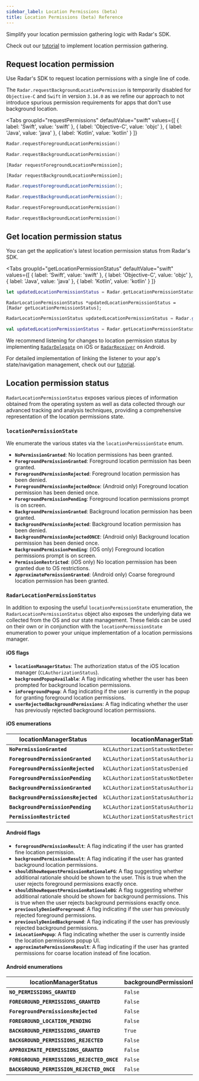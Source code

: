 ```yaml
---
sidebar_label: Location Permissions (beta)
title: Location Permissions (beta) Reference
---
```



Simplify your location permission gathering logic with Radar's SDK. 

Check out our [tutorial](/tutorials/building-better-location-permission-gathering) to implement location permission gathering.

## Request location permission

Use Radar's SDK to request location permissions with a single line of code.

<Alert alertType="warning">
  The <code>Radar.requestBackgroundLocationPermission</code> is temporarily disabled for <code>Objective-C</code> and <code>Swift</code> in version <code>3.14.0</code> as we refine our approach to not introduce spurious permission requirements for apps that don't use background location.
</Alert>

<Tabs
  groupId="requestPermissions"
  defaultValue="swift"
  values={[
    { label: 'Swift', value: 'swift' },
    { label: 'Objective-C', value: 'objc' },
    { label: 'Java', value: 'java' },
    { label: 'Kotlin', value: 'kotlin' }
  ]}
>
  <TabItem value="swift">

```swift
Radar.requestForegroundLocationPermission()

Radar.requestBackgroundLocationPermission()
```

  </TabItem>
  <TabItem value="objc">

```objc
[Radar requestForegroundLocationPermission];

[Radar requestBackgroundLocationPermission];
```

  </TabItem>
  <TabItem value="java">

```java
Radar.requestForegroundLocationPermission();

Radar.requestBackgroundLocationPermission();
```

  </TabItem>
  <TabItem value="kotlin">

```kotlin
Radar.requestForegroundLocationPermission()

Radar.requestBackgroundLocationPermission()
```
  </TabItem>
</Tabs>

## Get location permission status

You can get the application's latest location permission status from Radar's SDK.

<Tabs
  groupId="getLocationPermissionStatus"
  defaultValue="swift"
  values={[
    { label: 'Swift', value: 'swift' },
    { label: 'Objective-C', value: 'objc' },
    { label: 'Java', value: 'java' },
    { label: 'Kotlin', value: 'kotlin' }
  ]}
>
  <TabItem value="swift">

```swift
let updatedLocationPermissionStatus = Radar.getLocationPermissionStatus()
```

  </TabItem>
  <TabItem value="objc">

```objc
RadarLocationPermissionStatus *updatedLocationPermissionStatus = [Radar getLocationPermissionStatus];
```

  </TabItem>
  <TabItem value="java">

```java
RadarLocationPermissionStatus updatedLocationPermissionStatus = Radar.getLocationPermissionStatus();
```

  </TabItem>
  <TabItem value="kotlin">

```kotlin
val updatedLocationPermissionStatus = Radar.getLocationPermissionStatus()
```
  </TabItem>
</Tabs>

We recommend listening for changes to location permission status by implementing [`RadarDelegate`](/sdk/ios#listening-for-events-with-a-delegate) on iOS or [`RadarReceiver`](/sdk/android#listening-for-events-with-a-receiver) on Android.

For detailed implementation of linking the listener to your app's state/navigation management, check out our [tutorial](/tutorials/building-better-location-permission-gathering).

## Location permission status 

`RadarLocationPermissionStatus` exposes various pieces of information obtained from the operating system as well as data collected through our advanced tracking and analysis techniques, providing a comprehensive representation of the location permissions state.

### `locationPermissionState`

We enumerate the various states via the `locationPermissionState` enum. 

- **`NoPermissionGranted`**: No location permissions has been granted.
- **`ForegroundPermissionGranted`**: Foreground location permission has been granted.
- **`ForegroundPermissionRejected`**: Foreground location permission has been denied.
- **`ForegroundPermissionRejectedOnce`**: (Android only) Foreground location permission has been denied once.
- **`ForegroundPermissionPending`**: Foreground location permissions prompt is on screen.
- **`BackgroundPermissionGranted`**: Background location permission has been granted.
- **`BackgroundPermissionRejected`**: Background location permission has been denied.
- **`BackgroundPermissionRejectedONCE`**: (Android only) Background location permission has been denied once.  
- **`BackgroundPermissionPending`**: (iOS only) Foreground location permissions prompt is on screen.
- **`PermissionRestricted`**: (iOS only) No location permission has been granted due to OS restrictions. 
- **`ApproximatePermissionGranted`**: (Android only) Coarse foreground location permission has been granted.   

### `RadarLocationPermissionStatus`

In addition to exposing the useful `locationPermissionState` enumeration, the `RadarLocationPermissionStatus` object also exposes the underlying data we collected from the OS and our state management. These fields can be used on their own or in conjunction with the `locationPermissionState` enumeration to power your unique implementation of a location permissions manager.

#### iOS flags

- **`locationManagerStatus`**: The authorization status of the iOS location manager (`CLAuthorizationStatus`).
- **`backgroundPopupAvailable`**: A flag indicating whether the user has been prompted for background location permissions.
- **`inForegroundPopup`**: A flag indicating if the user is currently in the popup for granting foreground location permissions.
- **`userRejectedBackgroundPermissions`**: A flag indicating whether the user has previously rejected background location permissions.


#### iOS enumerations

locationManagerStatus | locationManagerStatus | inForegroundPopup | backgroundPopupAvailable | userRejectedBackgroundPermissions
--- | --- | --- | --- | ---
**`NoPermissionGranted`** | `kCLAuthorizationStatusNotDetermined` | `False` | * | *
**`ForegroundPermissionGranted`** | `kCLAuthorizationStatusAuthorizedWhenInUse` | * | `False`| `True`
**`ForegroundPermissionRejected`** | `kCLAuthorizationStatusDenied` | * | * | *
**`ForegroundPermissionPending`** | `kCLAuthorizationStatusNotDetermined` | `True` | * | *
**`BackgroundPermissionGranted`** |  `kCLAuthorizationStatusAuthorizedAlways` | * | * | *
**`BackgroundPermissionsRejected`** | `kCLAuthorizationStatusAuthorizedWhenInUse` | * | `True` | *
**`BackgroundPermissionPending`** | `kCLAuthorizationStatusAuthorizedWhenInUse` | * | `False` | `False`
**`PermissionRestricted`** | `kCLAuthorizationStatusRestricted` | * | * | *

#### Android flags

- **`foregroundPermissionResult`**: A flag indicating if the user has granted fine location permission.
- **`backgroundPermissionResult`**: A flag indicating if the user has granted background location permissions.
- **`shouldShowRequestPermissionRationaleFG`**: A flag suggesting whether additional rationale should be shown to the user. This is true when the user rejects foreground permissions exactly once.
- **`shouldShowRequestPermissionRationaleBG`**: A flag suggesting whether additional rationale should be shown for background permissions. This is true when the user rejects background permissions exactly once.
- **`previouslyDeniedForeground`**: A flag indicating if the user has previously rejected foreground permissions.
- **`previouslyDeniedBackground`**: A flag indicating if the user has previously rejected background permissions.
- **`inLocationPopup`**: A flag indicating whether the user is currently inside the location permissions popup UI.
- **`approximatePermissionsResult`**: A flag indicating if the user has granted permissions for coarse location instead of fine location.

#### Android enumerations

locationManagerStatus | backgroundPermissionResult | shouldShowRequestPermissionRationaleBG | previouslyDeniedBackground | foregroundPermissionResult | inLocationPopup | approximatePermissionsResult | shouldShowRequestPermissionRationaleFG | previouslyDeniedForeground 
--- | --- | --- | ---| --- | --- | --- | --- | --- 
**`NO_PERMISSIONS_GRANTED`** | `False` | * | * | `False` | `False` | `False` | `False` | `False` 
**`FOREGROUND_PERMISSIONS_GRANTED`** | `False` | * | `False` | `True` | * | * | * | *
**`ForegroundPermissionsRejected`** | `False` | * | * | `False` | `False` | `False` | `False` | `True` 
**`FOREGROUND_LOCATION_PENDING`** | `False` | * | * | `False` | `True` | * | * | * 
**`BACKGROUND_PERMISSIONS_GRANTED`** | `True` | * | * | * | * | * | * | * 
**`BACKGROUND_PERMISSIONS_REJECTED`** | `False` | `False` | `True` | `True` | * | * | * | *
**`APPROXIMATE_PERMISSIONS_GRANTED`** | `False` | * | * | `False` | `False` | `True` | * | * 
**`FOREGROUND_PERMISSIONS_REJECTED_ONCE`** | `False` | * | * | `False` | `False` | `False` | `True` | *
**`BACKGROUND_PERMISSION_REJECTED_ONCE`** | `False` | `True` | `True` | `True` | * | * | * | *

